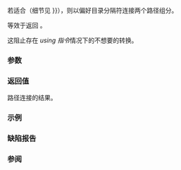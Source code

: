{{cpp/filesystem/title|operator/{{small|(std::filesystem::path)}}}}
{{cpp/filesystem/path/navbar}}
{{ddcl|since=c++17|
friend path operator/( const path&amp; lhs, const path&amp; rhs );
}}

若适合（细节见 {{ltt|cpp/filesystem/path/append|operator/{{=}}}}），则以偏好目录分隔符连接两个路径组分。

等效于返回 {{c|1=path(lhs) /= rhs}}。

{{cpp/hidden friend|std::filesystem::path}}这阻止存在 {{c|using namespace std::filesystem;}} ''using 指令''情况下的不想要的转换。

===参数===
{{par begin}}
{{par | lhs, rhs | 要连接的路径}}
{{par end}}

===返回值===
路径连接的结果。

===示例===
{{example
|code=
#include &lt;filesystem&gt;
#include &lt;iostream&gt;

int main()
{
#   if defined(_WIN32) // see e.g. stackoverflow.com/questions/142508

    std::filesystem::path p = "C:";

    std::cout &lt;&lt; "\"C:\" / \"Users\" / \"batman\" == " &lt;&lt; p / "Users" / "batman" &lt;&lt; '\n';

#   else // __linux__ etc

    std::filesystem::path p = "/home";

    std::cout &lt;&lt; "\"/home\" / \"tux\" / \".fonts\" == " &lt;&lt; p / "tux" / ".fonts" &lt;&lt; '\n';

#   endif
}
|p=true
|output=
Windows specific output:
"C:" / "Users" / "batman" == "C:Users\\batman"

Linux etc specific output:
"/home" / "tux" / ".fonts" == "/home/tux/.fonts"
}}

===缺陷报告===
{{dr list begin}}
{{dr list item|dr=3065|wg=lwg|std=C++17|before=允许存在 ''using 指令''的情况下连接一切可转换成 {{tt|path}} 的值|after=使之为隐藏友元}}
{{dr list end}}

===参阅===
{{dsc begin}}
{{dsc inc|cpp/filesystem/path/dsc append}}
{{dsc end}}

{{langlinks|de|en|es|ru|ja}}